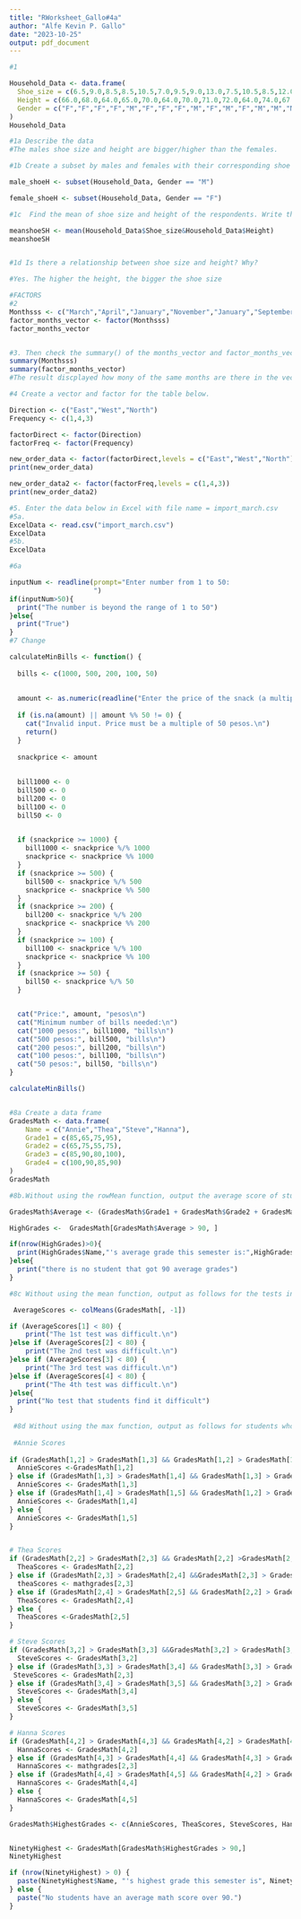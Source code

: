 ```yaml
---
title: "RWorksheet_Gallo#4a"
author: "Alfe Kevin P. Gallo"
date: "2023-10-25"
output: pdf_document
---
```


```r
#1

Household_Data <- data.frame(
  Shoe_size = c(6.5,9.0,8.5,8.5,10.5,7.0,9.5,9.0,13.0,7.5,10.5,8.5,12.0,10.5,13.0,11.5,8.5,5.0,10.0,6.5,7.5,8.5,10.5,8.5,10.5,11.0,9.0,13.0),
  Height = c(66.0,68.0,64.0,65.0,70.0,64.0,70.0,71.0,72.0,64.0,74.0,67.0,71.0,71.0,77.0,72.0,59.0,62.0,72.0,66.0,64.0,67.0,73.0,69.0,72.0,70.0,69.0,70.0),
  Gender = c("F","F","F","F","M","F","F","F","M","F","M","F","M","M","M","M","F","F","M","F","F","M","M","F","M","M","M","M")
)
Household_Data

#1a Describe the data 
#The males shoe size and height are bigger/higher than the females.

#1b Create a subset by males and females with their corresponding shoe size and height. What its result?

male_shoeH <- subset(Household_Data, Gender == "M")

female_shoeH <- subset(Household_Data, Gender == "F")

#1c  Find the mean of shoe size and height of the respondents. Write the R scripts and its result

meanshoeSH <- mean(Household_Data$Shoe_size&Household_Data$Height)
meanshoeSH


#1d Is there a relationship between shoe size and height? Why?

#Yes. The higher the height, the bigger the shoe size

#FACTORS
#2
Monthsss <- c("March","April","January","November","January","September","October","September","November","August","January","November","November","February","May","August","July","December","August","August","September","November","February","April")
factor_months_vector <- factor(Monthsss)
factor_months_vector


#3. Then check the summary() of the months_vector and factor_months_vector
summary(Monthsss)
summary(factor_months_vector)
#The result discplayed how mony of the same months are there in the vector and also displayed its data types. Yes they are both useful.

#4 Create a vector and factor for the table below.

Direction <- c("East","West","North")
Frequency <- c(1,4,3)

factorDirect <- factor(Direction)
factorFreq <- factor(Frequency)

new_order_data <- factor(factorDirect,levels = c("East","West","North"))
print(new_order_data)

new_order_data2 <- factor(factorFreq,levels = c(1,4,3))
print(new_order_data2)

#5. Enter the data below in Excel with file name = import_march.csv
#5a.
ExcelData <- read.csv("import_march.csv")
ExcelData
#5b. 
ExcelData

#6a

inputNum <- readline(prompt="Enter number from 1 to 50:
                     ")
if(inputNum>50){
  print("The number is beyond the range of 1 to 50")
}else{
  print("True")
}
#7 Change

calculateMinBills <- function() {
  
  bills <- c(1000, 500, 200, 100, 50)
  
 
  amount <- as.numeric(readline("Enter the price of the snack (a multiple of 50 pesos): "))
  
  if (is.na(amount) || amount %% 50 != 0) {
    cat("Invalid input. Price must be a multiple of 50 pesos.\n")
    return()
  }
  
  snackprice <- amount
  
 
  bill1000 <- 0
  bill500 <- 0
  bill200 <- 0
  bill100 <- 0
  bill50 <- 0

  
  if (snackprice >= 1000) {
    bill1000 <- snackprice %/% 1000
    snackprice <- snackprice %% 1000
  }
  if (snackprice >= 500) {
    bill500 <- snackprice %/% 500
    snackprice <- snackprice %% 500
  }
  if (snackprice >= 200) {
    bill200 <- snackprice %/% 200
    snackprice <- snackprice %% 200
  }
  if (snackprice >= 100) {
    bill100 <- snackprice %/% 100
    snackprice <- snackprice %% 100
  }
  if (snackprice >= 50) {
    bill50 <- snackprice %/% 50
  }


  cat("Price:", amount, "pesos\n")
  cat("Minimum number of bills needed:\n")
  cat("1000 pesos:", bill1000, "bills\n")
  cat("500 pesos:", bill500, "bills\n")
  cat("200 pesos:", bill200, "bills\n")
  cat("100 pesos:", bill100, "bills\n")
  cat("50 pesos:", bill50, "bills\n")
}

calculateMinBills()


#8a Create a data frame
GradesMath <- data.frame(
    Name = c("Annie","Thea","Steve","Hanna"),
    Grade1 = c(85,65,75,95),
    Grade2 = c(65,75,55,75),
    Grade3 = c(85,90,80,100),
    Grade4 = c(100,90,85,90)
)
GradesMath

#8b.Without using the rowMean function, output the average score of students whose average math score over 90 points during the semester.

GradesMath$Average <- (GradesMath$Grade1 + GradesMath$Grade2 + GradesMath$Grade3 + GradesMath$Grade4) / 4

HighGrades <-  GradesMath[GradesMath$Average > 90, ]

if(nrow(HighGrades)>0){
  print(HighGrades$Name,"'s average grade this semester is:",HighGrades)
}else{
  print("there is no student that got 90 average grades")
}

#8c Without using the mean function, output as follows for the tests in which the average score was less than 80 out of 4 tests

 AverageScores <- colMeans(GradesMath[, -1]) 

if (AverageScores[1] < 80) {
    print("The 1st test was difficult.\n")
}else if (AverageScores[2] < 80) {
    print("The 2nd test was difficult.\n")
}else if (AverageScores[3] < 80) {
    print("The 3rd test was difficult.\n")
}else if (AverageScores[4] < 80) {
    print("The 4th test was difficult.\n")
}else{
  print("No test that students find it difficult")
}
 
 #8d Without using the max function, output as follows for students whose highest score for a semester exceeds 90 points
 
 #Annie Scores
 
if (GradesMath[1,2] > GradesMath[1,3] && GradesMath[1,2] > GradesMath[1,4] && GradesMath[1,2] > GradesMath[1,5]) {
  AnnieScores <-GradesMath[1,2]
} else if (GradesMath[1,3] > GradesMath[1,4] && GradesMath[1,3] > GradesMath[1,5]) {
  AnnieScores <- GradesMath[1,3]
} else if (GradesMath[1,4] > GradesMath[1,5] && GradesMath[1,2] > GradesMath[1,5]) {
  AnnieScores <- GradesMath[1,4]
} else {
  AnnieScores <- GradesMath[1,5]
}


# Thea Scores
if (GradesMath[2,2] > GradesMath[2,3] && GradesMath[2,2] >GradesMath[2,4] && GradesMath[2,2] > GradesMath[2,5]) {
  TheaScores <- GradesMath[2,2]
} else if (GradesMath[2,3] > GradesMath[2,4] &&GradesMath[2,3] > GradesMath[2,5]) {
  theaScores <- mathgrades[2,3]
} else if (GradesMath[2,4] > GradesMath[2,5] && GradesMath[2,2] > GradesMath[2,5]) {
  TheaScores <- GradesMath[2,4]
} else {
  TheaScores <-GradesMath[2,5]
}

# Steve Scores
if (GradesMath[3,2] > GradesMath[3,3] &&GradesMath[3,2] > GradesMath[3,4] && GradesMath[3,2] >GradesMath[3,5]) {
  SteveScores <- GradesMath[3,2]
} else if (GradesMath[3,3] > GradesMath[3,4] && GradesMath[3,3] > GradesMath[3,5]) {
 SteveScores <- GradesMath[2,3]
} else if (GradesMath[3,4] > GradesMath[3,5] && GradesMath[3,2] > GradesMath[3,5]) {
  SteveScores <- GradesMath[3,4]
} else {
  SteveScores <- GradesMath[3,5]
}

# Hanna Scores
if (GradesMath[4,2] > GradesMath[4,3] && GradesMath[4,2] > GradesMath[4,4] && GradesMath[4,2] > GradesMath[4,5]) {
  HannaScores <- GradesMath[4,2]
} else if (GradesMath[4,3] > GradesMath[4,4] && GradesMath[4,3] > GradesMath[4,5]) {
  HannaScores <- mathgrades[2,3]
} else if (GradesMath[4,4] > GradesMath[4,5] && GradesMath[4,2] > GradesMath[4,5]) {
  HannaScores <- GradesMath[4,4]
} else {
  HannaScores <- GradesMath[4,5]
}

GradesMath$HighestGrades <- c(AnnieScores, TheaScores, SteveScores, HannaScores)


NinetyHighest <- GradesMath[GradesMath$HighestGrades > 90,]
NinetyHighest

if (nrow(NinetyHighest) > 0) {
  paste(NinetyHighest$Name, "'s highest grade this semester is", NinetyHighest$HighestGrade)
} else {
  paste("No students have an average math score over 90.")
}



```

